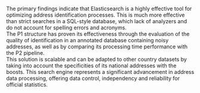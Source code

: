 The primary findings indicate that Elasticsearch is a highly effective tool for optimizing address identification processes. This is much more effective than strict searches in a SQL-style database, which lack of analyzers and do not account for spelling errors and acronyms.  
The P1 structure has proven its effectiveness through the evaluation of the quality of identification in an annotated database containing noisy addresses, as well as by comparing its processing time performance with the P2 pipeline.  
This solution is scalable and can be adapted to other country datasets by taking into account the specificities of its national addresses with the boosts. This search engine represents a significant advancement in address data processing, offering data control, independency and reliability for official statistics.  
